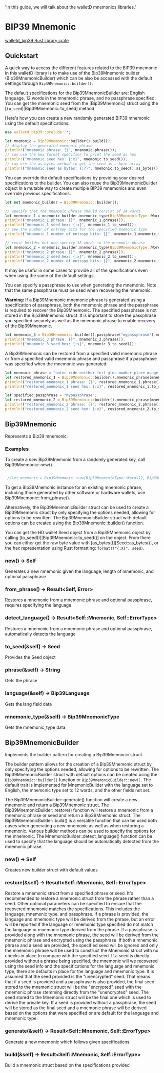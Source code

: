   'In this guide, we will talk about the walletD mnemonics libraries.'

# BIP39 Mnemonic

[walletd_bip39 Rust library crate](https://crates.io/crates/walletd_bip39)

## Quickstart
A quick way to access the different features related to the BIP39 mnemonic in this walletD library is to make use of the Bip39Mnemonic builder (Bip39MnemonicBuilder) which can be also be accessed with the default settings through `Bip39Mnemonic::builder()`.

The default specifications for the Bip39MnemonicBuilder are: English language, 12 words in the mnemonic phrase, and no passphrase specified.
You can get the mnemonic seed from the [Bip39Mnemonic] struct using the [`to_seed`][Bip39Mnemonic::to_seed] method.

Here's how you can create a new randomly generated BIP39 mnemonic using the default specifications.
```rust
use walletd_bip39::prelude::*;

let mnemonic = Bip39Mnemonic::builder().build()?;
// display the generated mnemonic phrase
println!("mnemonic phrase: {}", mnemonic.phrase());
// can use the hex format specifier to print the seed as hex
println!("mnemonic seed hex: {:x}", mnemonic.to_seed());
// can use the as_bytes method to get the seed as a byte array
println!("mnemonic seed as bytes: {:?}", mnemonic.to_seed().as_bytes());
```

You can override the default specifications by providing your desired specifications to the builder.
You can also reuse the Bip39MnemonicBuilder object in a mutable way to create multiple BIP39 mnemonics and even override previous specifications.
```rust
let mut mnemonic_builder = Bip39Mnemonic::builder();

// specify that the mnemonic phrase should consist of 24 words
let mnemonic_1 = mnemonic_builder.mnemonic_type(Bip39MnemonicType::Words24).build()?;
println!("mnemonic_1 phrase: {}", mnemonic_1.phrase());
println!("mnemonic_1 seed hex: {:x}", mnemonic_1.to_seed());
// see the number of entropy bits for the specified mnemonic type
println!("mnemonic_1 number of entropy bits: {}", mnemonic_1.mnemonic_type().entropy_bits());

// reuse builder but now specify 18 words in the mnemonic phrase
let mnemonic_2 = mnemonic_builder.mnemonic_type(Bip39MnemonicType::Words18).build()?;
println!("mnemonic_2 phrase: {}", mnemonic_2.phrase());
println!("mnemonic_2 seed hex: {:x}", mnemonic_2.to_seed());
println!("mnemonic_2 number of entropy bits: {}", mnemonic_2.mnemonic_type().entropy_bits());

```

It may be useful in some cases to provide all of the specifications even when using the some of the default settings.

You can specify a passphrase to use when generating the mnemonic.
Note that the same passphrase must be used when recovering the mnemonic.

**Warning:**
If a Bip39Mnemonic mnemonic phrase is generated using a specification of passphrase, both the mnemonic phrase and the passphrase is required to recover the Bip39Mnemonic.
The specified passphrase is not stored in the Bip39Mnemonic struct. It is important to store the passphrase you specified securely as well as the mnemonic phrase to enable recovery of the Bip39Mnemonic.

```rust
let mnemonic_3 = Bip39Mnemonic::builder().passphrase("mypassphrase").mnemonic_type(Bip39MnemonicType::Words12).language(Bip39Language::English).build()?;
println!("mnemonic_3 phrase: {}", mnemonic_3.phrase());
println!("mnemonic_3 seed hex: {:x}", mnemonic_3.to_seed());
```

A Bip39Mnemonic can be restored from a specified valid mnemonic phrase or from a specified valid mnemonic phrase and passphrase if a passphrase was specified when the mnemonic was generated.

```rust
let mnemonic_phrase = "outer ride neither foil glue number place usage ball shed dry point";
let restored_mnemonic_1 = Bip39Mnemonic::builder().mnemonic_phrase(mnemonic_phrase).build()?;
println!("restored_mnemonic_1 phrase: {}", restored_mnemonic_1.phrase());
println!("restored_mnemonic_1 seed hex: {:x}", restored_mnemonic_1.to_seed());

let specified_passphrase = "mypassphrase";
let restored_mnemonic_2 = Bip39Mnemonic::builder().mnemonic_phrase(mnemonic_phrase).passphrase(specified_passphrase).build()?;
println!("restored_mnemonic_2 phrase: {}", restored_mnemonic_2.phrase());
println!("restored_mnemonic_2 seed hex: {:x}", restored_mnemonic_2.to_seed());
```

## Bip39Mnemonic
 Represents a Bip39 mnemonic.

 ### Examples

 To create a *new* Bip39Mnemonic from a randomly generated key, call
 Bip39Mnemonic::new().
```rust

 //let mnemonic = Bip39Mnemonic::new(Bip39MnemonicType::Words12, Bip39Language::English, "");
 ```


 To get a Bip39Mnemonic instance for an existing mnemonic phrase,
 including those generated by other software or hardware wallets, use
 Bip39Mnemonic::from_phrase().


 Alternatively, the Bip39MnemonicBuilder struct can be used
 to create a Bip39Mnemonic struct by only specifying the options
 needed, allowing for options to be rewritten. The
 Bip39MnemonicBuilder struct with default options can be
 created using the Bip39Mnemonic::builder() function.

 You can get the HD wallet Seed object from a Bip39Mnemonic object by
 calling [to_seed()][Bip39Mnemonic::to_seed()] on the object. From there you can either get the raw
 byte value with [as_bytes()][Seed::as_bytes()], or the hex
 representation using Rust formatting: `format!("{:X}", seed)`.


###  new() -> Self 
 Generates a new mnemonic given the language, length of mnemonic, and
 optional passphrase

###  from_phrase() -\> Result\<Self, Error\> 
 Restores a mnemonic from a mnemonic phrase and optional passphrase,
 requires specifying the language

###  detect_language() -\> Result\<Self::Mnemonic, Self::ErrorType\> 
 Restores a mnemonic from a mnemonic phrase and optional passphrase,
 automatically detects the language

###  to_seed(&self) -> Seed 
 Provides the Seed object

###  phrase(&self) -> String 
 Gets the phrase

###  language(&self) -> Bip39Language 
 Gets the lang field data

###  mnemonic_type(&self) -> Bip39MnemonicType 
 Gets the mnemonic_type data

## Bip39MnemonicBuilder
 Implements the builder pattern for
 creating a Bip39Mnemonic struct.

 The builder pattern allows for the
 creation of a Bip39Mnemonic struct by only specifying the options
 needed, allowing for options to be rewritten.
 The Bip39MnemonicBuilder struct with default options can be
 created using the `Bip39Mnemonic::builder()` function or
 `Bip39MnemonicBuilder::new()`. The default trait is
 implemented for MnemonicBuilder with the language set to English, the
 mnemonic type set to 12 words, and the other fields not set.

 The Bip39MnemonicBuilder::generate() function
 will create a new mnemonic and return a Bip39Mnemonic struct.
 The Bip39MnemonicBuilder::restore() function will
 restore a mnemonic from a mnemonic phrase or seed and return a
 Bip39Mnemonic struct. The Bip39MnemonicBuilder::build() is a versatile function that can be used both cases when generating a new mnemonic as well as when restoring a mnemonic.
 Various builder methods can be used to specify
 the options for the mnemonic.
 The MnemonicBuilder::detect_language() function can be used to specify that the language should be automatically detected from the mnemonic phrase.


###  new() -> Self 
 Creates new builder struct with default values

###  restore(&self) -\> Result\<Self::Mnemonic, Self::ErrorType\> 
 Restore a mnemonic struct from a specified phrase or seed.
 It's recommended to restore a mnemonic struct from the phrase rather
 than a seed. Other optional parameters can be specified to ensure
 that the recovered mnemonic matches the specifications. This
 includes the language, mnemonic type, and passphrase. If a phrase is
 provided, the language and mnemonic type will be derived from the
 phrase, but an error will be reported if the language or mnemonic
 type specified do not match the language or mnemonic type derived
 from the phrase. If a passphrase is provided along with the mnemonic
 phrase, the seed will be derived from the mnemonic phrase and
 encrypted using the passphrase. If both a mnemonic phrase and a seed
 are provided, the specified seed will be ignored and only the mnemonic
 phrase will be used to construct the Mnemonic struct with no checks in
 place to compare with the specified seed. If a seed is directly
 provided without a phrase being specified, the mnemonic will we
 recovered using the seed info and the specifications for the language
 and mnemonic type, there are defaults in place for the language and
 mnemonic type. It is assumed that the seed provided is the
 "unencrypted" seed. That means that if a seed is provided and a
 passphrase is also provided, the final seed stored to the mnemonic
 struct will be the "encrypted" seed with the mnemonic phrase stemming
 directly from the "unencrypted" seed. The seed stored to the
 Mnemonic struct will be the final one which is used to derive the
 private key. If a seed is provided without a passphrase, the seed
 will be stored as the final seed and a mnemonic phrase will be derived
 based on the options that were specified or are default for the language
 and mnemonic type.

###  generate(&self) -\> Result\<Self::Mnemonic, Self::ErrorType\> 
 Generate a new mnemonic which follows given specifications

###  build(&self) -\> Result\<Self::Mnemonic, Self::ErrorType\> 
 Build a mnemonic struct based on the specifications provided

